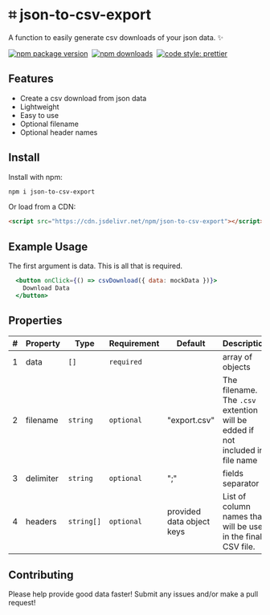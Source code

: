 

# ⌗ json-to-csv-export
A function to easily generate csv downloads of your json data. ✨

[![npm package version](https://badge.fury.io/js/json-to-csv-export.svg)](https://www.npmjs.com/package/json-to-csv-export)&nbsp;
[![npm downloads](https://img.shields.io/npm/dm/json-to-csv-export)](https://www.npmjs.com/package/json-to-csv-export)&nbsp;
[![code style: prettier](https://img.shields.io/badge/code_style-prettier-ff69b4.svg)](https://prettier.io)


<Head>
  <title>json-to-csv-export</title>
</Head>

## Features
- Create a csv download from json data
- Lightweight
- Easy to use
- Optional filename
- Optional header names

## Install

Install with npm:
```sh
npm i json-to-csv-export
```
Or load from a CDN:
```html
<script src="https://cdn.jsdelivr.net/npm/json-to-csv-export"></script>
```

## Example Usage
The first argument is data. This is all that is required.
```.jsx
  <button onClick={() => csvDownload({ data: mockData })}>
    Download Data
  </button>
```

## Properties

| #   | Property  | Type         | Requirement | Default                   | Description                                                                   |
| --- |-----------|--------------| ----------- |---------------------------|-------------------------------------------------------------------------------|
| 1   | data      | `[]`         | `required`  |                           | array of objects                                                              |
| 2   | filename  | `string`     | `optional`  | "export.csv"              | The filename. The `.csv` extention will be edded if not included in file name |
| 3   | delimiter | `string`     | `optional`  | ";"                       | fields separator                                                              |
| 4   | headers   | `string[]`   | `optional`  | provided data object keys | List of column names that will be used in the final CSV file.                      |

## Contributing

Please help provide good data faster! Submit any issues and/or make a pull request!
